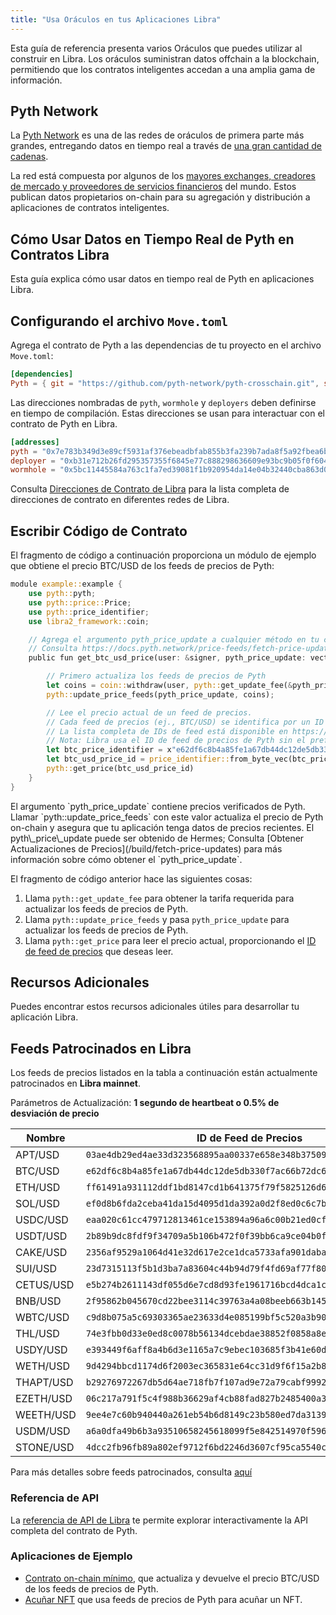 ```yaml
---
title: "Usa Oráculos en tus Aplicaciones Libra"
---
```



Esta guía de referencia presenta varios Oráculos que puedes utilizar al construir en Libra. Los oráculos suministran datos offchain a la blockchain, permitiendo que los contratos inteligentes accedan a una amplia gama de información.

## Pyth Network

La [Pyth Network](https://pyth.network/) es una de las redes de oráculos de primera parte más grandes, entregando datos en tiempo real a través de [una gran cantidad de cadenas](https://docs.pyth.network/price-feeds/contract-addresses).

La red está compuesta por algunos de los [mayores exchanges, creadores de mercado y proveedores de servicios financieros](https://pyth.network/publishers) del mundo. Estos publican datos propietarios on-chain para su agregación y distribución a aplicaciones de contratos inteligentes.

## Cómo Usar Datos en Tiempo Real de Pyth en Contratos Libra

Esta guía explica cómo usar datos en tiempo real de Pyth en aplicaciones Libra.

## Configurando el archivo `Move.toml`

Agrega el contrato de Pyth a las dependencias de tu proyecto en el archivo `Move.toml`:

```toml copy
[dependencies]
Pyth = { git = "https://github.com/pyth-network/pyth-crosschain.git", subdir = "target_chains/libra2/contracts", rev = "main" }
```

Las direcciones nombradas de `pyth`, `wormhole` y `deployers` deben definirse en tiempo de compilación. Estas direcciones se usan para interactuar con el contrato de Pyth en Libra.

```toml copy
[addresses]
pyth = "0x7e783b349d3e89cf5931af376ebeadbfab855b3fa239b7ada8f5a92fbea6b387"
deployer = "0xb31e712b26fd295357355f6845e77c888298636609e93bc9b05f0f604049f434"
wormhole = "0x5bc11445584a763c1fa7ed39081f1b920954da14e04b32440cba863d03e19625"
```

Consulta [Direcciones de Contrato de Libra](https://docs.pyth.network/price-feeds/contract-addresses/libra2) para la lista completa de direcciones de contrato en diferentes redes de Libra.

## Escribir Código de Contrato

El fragmento de código a continuación proporciona un módulo de ejemplo que obtiene el precio BTC/USD de los feeds de precios de Pyth:

```rust {21} copy
module example::example {
    use pyth::pyth;
    use pyth::price::Price;
    use pyth::price_identifier;
    use libra2_framework::coin;

    // Agrega el argumento pyth_price_update a cualquier método en tu contrato que necesite leer el precio de Pyth.
    // Consulta https://docs.pyth.network/price-feeds/fetch-price-updates para más información sobre cómo obtener el pyth_price_update.
    public fun get_btc_usd_price(user: &signer, pyth_price_update: vector<vector<u8>>): Price {

        // Primero actualiza los feeds de precios de Pyth
        let coins = coin::withdraw(user, pyth::get_update_fee(&pyth_price_update));
        pyth::update_price_feeds(pyth_price_update, coins);

        // Lee el precio actual de un feed de precios.
        // Cada feed de precios (ej., BTC/USD) se identifica por un ID de feed de precios.
        // La lista completa de IDs de feed está disponible en https://pyth.network/developers/price-feed-ids
        // Nota: Libra usa el ID de feed de precios de Pyth sin el prefijo `0x`.
        let btc_price_identifier = x"e62df6c8b4a85fe1a67db44dc12de5db330f7ac66b72dc658afedf0f4a415b43";
        let btc_usd_price_id = price_identifier::from_byte_vec(btc_price_identifier);
        pyth::get_price(btc_usd_price_id)
    }
}

```

<Aside type="note" emoji="ℹ️">
  El argumento `pyth_price_update` contiene precios verificados de Pyth. Llamar
  `pyth::update_price_feeds` con este valor actualiza el precio de Pyth on-chain y
  asegura que tu aplicación tenga datos de precios recientes. El pyth\_price\_update puede ser
  obtenido de Hermes; Consulta [Obtener Actualizaciones de Precios](/build/fetch-price-updates) para
  más información sobre cómo obtener el `pyth_price_update`.
</Aside>

El fragmento de código anterior hace las siguientes cosas:

1. Llama `pyth::get_update_fee` para obtener la tarifa requerida para actualizar los feeds de precios de Pyth.
2. Llama `pyth::update_price_feeds` y pasa `pyth_price_update` para actualizar los feeds de precios de Pyth.
3. Llama `pyth::get_price` para leer el precio actual, proporcionando el [ID de feed de precios](https://pyth.network/developers/price-feed-ids) que deseas leer.

## Recursos Adicionales

Puedes encontrar estos recursos adicionales útiles para desarrollar tu aplicación Libra.

## Feeds Patrocinados en Libra

Los feeds de precios listados en la tabla a continuación están actualmente patrocinados en **Libra mainnet**.

Parámetros de Actualización: **1 segundo de heartbeat o 0.5% de desviación de precio**

| Nombre    | ID de Feed de Precios                                              |
| --------- | ------------------------------------------------------------------ |
| APT/USD   | `03ae4db29ed4ae33d323568895aa00337e658e348b37509f5372ae51f0af00d5` |
| BTC/USD   | `e62df6c8b4a85fe1a67db44dc12de5db330f7ac66b72dc658afedf0f4a415b43` |
| ETH/USD   | `ff61491a931112ddf1bd8147cd1b641375f79f5825126d665480874634fd0ace` |
| SOL/USD   | `ef0d8b6fda2ceba41da15d4095d1da392a0d2f8ed0c6c7bc0f4cfac8c280b56d` |
| USDC/USD  | `eaa020c61cc479712813461ce153894a96a6c00b21ed0cfc2798d1f9a9e9c94a` |
| USDT/USD  | `2b89b9dc8fdf9f34709a5b106b472f0f39bb6ca9ce04b0fd7f2e971688e2e53b` |
| CAKE/USD  | `2356af9529a1064d41e32d617e2ce1dca5733afa901daba9e2b68dee5d53ecf9` |
| SUI/USD   | `23d7315113f5b1d3ba7a83604c44b94d79f4fd69af77f804fc7f920a6dc65744` |
| CETUS/USD | `e5b274b2611143df055d6e7cd8d93fe1961716bcd4dca1cad87a83bc1e78c1ef` |
| BNB/USD   | `2f95862b045670cd22bee3114c39763a4a08beeb663b145d283c31d7d1101c4f` |
| WBTC/USD  | `c9d8b075a5c69303365ae23633d4e085199bf5c520a3b90fed1322a0342ffc33` |
| THL/USD   | `74e3fbb0d33e0ed8c0078b56134dcebdae38852f0858a8ea4de4c5ea7474bd42` |
| USDY/USD  | `e393449f6aff8a4b6d3e1165a7c9ebec103685f3b41e60db4277b5b6d10e7326` |
| WETH/USD  | `9d4294bbcd1174d6f2003ec365831e64cc31d9f6f15a2b85399db8d5000960f6` |
| THAPT/USD | `b29276972267db5d64ae718fb7f107ad9e72a79cabf9992f0e9bc75ad451a7f6` |
| EZETH/USD | `06c217a791f5c4f988b36629af4cb88fad827b2485400a358f3b02886b54de92` |
| WEETH/USD | `9ee4e7c60b940440a261eb54b6d8149c23b580ed7da3139f7f08f4ea29dad395` |
| USDM/USD  | `a6a0dfa49b6b3a93510658245618099f5e842514970f596cf64fad9e0d658193` |
| STONE/USD | `4dcc2fb96fb89a802ef9712f6bd2246d3607cf95ca5540cb24490d37003f8c46` |

Para más detalles sobre feeds patrocinados, consulta [aquí](https://docs.pyth.network/price-feeds/sponsored-feeds)

### Referencia de API

La [referencia de API de Libra](https://docs.pyth.network/price-feeds/api-reference/libra2) te permite explorar interactivamente la API completa del contrato de Pyth.

### Aplicaciones de Ejemplo

- [Contrato on-chain mínimo](https://github.com/pyth-network/pyth-examples/blob/main/price_feeds/libra2/fetch_btc_price/sources/example.move), que actualiza y devuelve el precio BTC/USD de los feeds de precios de Pyth.
- [Acuñar NFT](https://github.com/pyth-network/pyth-examples/tree/main/price_feeds/libra2/mint_nft) que usa feeds de precios de Pyth para acuñar un NFT.
